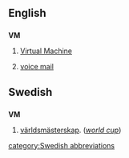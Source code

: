==English==
==={{initialism}}===
'''VM'''
{{wikipedia}}
#{{computing}} [[Virtual Machine]]
# [[voice mail]]

==Swedish==
==={{initialism}}===
'''VM'''
# [[världsmästerskap]]. (''[[world cup]]'')

[[category:Swedish abbreviations]]